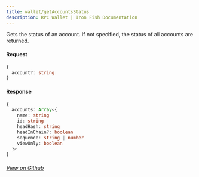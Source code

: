 ```yaml
---
title: wallet/getAccountsStatus
description: RPC Wallet | Iron Fish Documentation
---
```


Gets the status of an account. If not specified, the status of all accounts are returned.

#### Request

```ts
{
  account?: string
}
```

#### Response

```ts
{
  accounts: Array<{
    name: string
    id: string
    headHash: string
    headInChain?: boolean
    sequence: string | number
    viewOnly: boolean
  }>
}
```

###### [View on Github](https://github.com/iron-fish/ironfish/blob/master/ironfish/src/rpc/routes/wallet/getAccountsStatus.ts)
